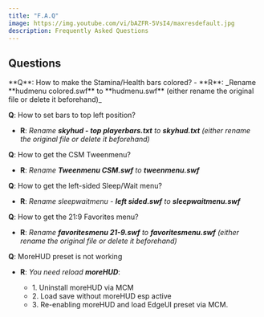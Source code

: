 ```yaml
---
title: "F.A.Q"
image: https://img.youtube.com/vi/bAZFR-5VsI4/maxresdefault.jpg
description: Frequently Asked Questions
---
```


## Questions

<div className="[&>ul]:list-none mt-6">
**Q**: How to make the Stamina/Health bars colored?
- **R**: _Rename **hudmenu colored.swf** to **hudmenu.swf** (either rename the original file or delete it beforehand)_ 

**Q**: How to set bars to top left position?
- **R**: _Rename **skyhud - top playerbars.txt** to **skyhud.txt** (either rename the original file or delete it beforehand)_

**Q**: How to get the CSM Tweenmenu?
- **R**: _Rename **Tweenmenu CSM.swf** to **tweenmenu.swf**_

**Q**: How to get the left-sided Sleep/Wait menu?
- **R**: _Rename sleepwaitmenu - **left sided.swf** to **sleepwaitmenu.swf**_

**Q**: How to get the 21:9 Favorites menu?
- **R**: _Rename **favoritesmenu 21-9.swf** to **favoritesmenu.swf** (either rename the original file or delete it beforehand)_

**Q**: MoreHUD preset is not working
- **R**: *You need reload **moreHUD***:
    <div className="bg-neutral-900 text-white w-fit p-5 rounded-2xl mt-2">
        <ul className="lg:[&>li]:text-base [&>li]:text-sm">
            <li><span className="text-lg text-amber-400">1.</span> Uninstall moreHUD via MCM</li>
            <li><span className="text-lg text-amber-400">2.</span> Load save without moreHUD esp active</li>
            <li><span className="text-lg text-amber-400">3.</span> Re-enabling moreHUD and load EdgeUI preset via MCM.</li>
        </ul>
    </div>
</div>